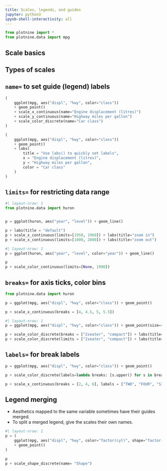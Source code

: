 ```yaml
---
title: Scales, legends, and guides
jupyter: python3
ipynb-shell-interactivity: all
---
```



```python
from plotnine import *
from plotnine.data import mpg
```

## Scale basics

## Types of scales

## `name=` to set guide (legend) labels

```python
(
    ggplot(mpg, aes("displ", "hwy", color="class"))
    + geom_point()
    + scale_x_continuous(name="Engine displacement (litres)")
    + scale_y_continuous(name="Highway miles per gallon")
    + scale_color_discrete(name="Car class")
)
```

```python
(
    ggplot(mpg, aes("displ", "hwy", color="class"))
    + geom_point()
    + labs(
        title = "Use labs() to quickly set labels",
        x = "Engine displacement (litres)",
        y = "Highway miles per gallon",
        color = "Car class"
    )
)
```

## `limits=` for restricting data range

```python
#| layout-nrow: 1
from plotnine.data import huron


p = ggplot(huron, aes("year", "level")) + geom_line() 

p + labs(title = "default")
p + scale_x_continuous(limits=[1950, 1960]) + labs(title="zoom in")
p + scale_x_continuous(limits=[1800, 2000]) + labs(title="zoom out")
```

```python
#| layout-nrow: 1
p = ggplot(huron, aes("year", "level", color="year")) + geom_line() 

p
p + scale_color_continuous(limits=[None, 1900])
```

## `breaks=` for axis ticks, color bins

```python
from plotnine.data import huron

p = ggplot(mpg, aes("displ", "hwy", color="class")) + geom_point()

p + scale_x_continuous(breaks = [4, 4.5, 5, 5.5])
```

```python
#| layout-nrow: 1
p = ggplot(mpg, aes("displ", "hwy", color="class")) + geom_point(size=4)

p + scale_color_discrete(breaks = ["2seater", "compact"]) + labs(title="Setting breaks")
p + scale_color_discrete(limits = ["2seater", "compact"]) + labs(title="Setting limits")
```

## `labels=` for break labels

```python
p = ggplot(mpg, aes("displ", "hwy", color="class")) + geom_point()

p + scale_color_discrete(labels=lambda breaks: [s.upper() for s in breaks])
```

```python
p + scale_x_continuous(breaks = [2, 4, 6], labels = ["TWO", "FOUR", "SIX"])

```

## Legend merging

* Aesthetics mapped to the same variable sometimes have their guides merged.
* To split a merged legend, give the scales their own names.

```python
#| layout-nrow: 1
p = (
    ggplot(mpg, aes("displ", "hwy", color="factor(cyl)", shape="factor(cyl)"))
    + geom_point()
)

p
p + scale_shape_discrete(name= "Shape")
```